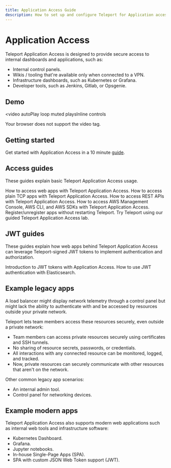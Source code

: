 ```yaml
---
title: Application Access Guide
description: How to set up and configure Teleport for Application access with SSO and RBAC
---
```


# Application Access

Teleport Application Access is designed to provide secure access to
internal dashboards and applications, such as:

- Internal control panels.
- Wikis / tooling that're available only when connected to a VPN.
- Infrastructure dashboards, such as Kubernetes or Grafana.
- Developer tools, such as Jenkins, Gitlab, or Opsgenie.

## Demo

<video
  autoPlay
  loop
  muted
  playsInline
  controls
>
  <source
    src="../../img/application-access/app-access.mp4"
    type="video/mp4"
  />

  <source
    src="../../img/application-access/app-access.webm"
    type="video/webm"
  />

  Your browser does not support the video tag.
</video>

## Getting started

Get started with Application Access in a 10 minute [guide](./getting-started.mdx).

## Access guides

These guides explain basic Teleport Application Access usage.

<TileSet>
  <Tile icon="window" title="Web App Access" href="./guides/connecting-apps.mdx">
    How to access web apps with Teleport Application Access.
  </Tile>
  <Tile icon="window" title="TCP App Access (Preview)" href="./guides/tcp.mdx">
    How to access plain TCP apps with Teleport Application Access.
  </Tile>
  <Tile icon="window" title="API Access" href="./guides/api-access.mdx">
    How to access REST APIs with Teleport Application Access.
  </Tile>
  <Tile icon="cloud" title="AWS Access" href="./guides/aws-console.mdx">
    How to access AWS Management Console, AWS CLI, and AWS SDKs with Teleport Application Access.
  </Tile>
  <Tile icon="wrench" title="Dynamic Registration" href="./guides/dynamic-registration.mdx">
    Register/unregister apps without restarting Teleport.
  </Tile>
    <Tile icon="window" title="Interactive Lab" href="https://play.instruqt.com/teleport/invite/rgvuva4gzkon">
    Try Teleport using our guided Teleport Application Access lab.
  </Tile>
</TileSet>

## JWT guides

These guides explain how web apps behind Teleport Application Access can
leverage Teleport-signed JWT tokens to implement authentication and
authorization.

<TileSet>
  <Tile icon="window" title="Introduction" href="./jwt/introduction.mdx">
    Introduction to JWT tokens with Application Access.
  </Tile>
  <Tile icon="window" title="Elasticsearch" href="./jwt/elasticsearch.mdx">
    How to use JWT authentication with Elasticsearch.
  </Tile>
</TileSet>

## Example legacy apps

A load balancer might display network telemetry through 
a control panel but might lack the ability to authenticate with 
and be accessed by resources outside your private network.

Teleport lets team members access these resources securely, even outside a private network:

- Team members can access private resources securely using certificates and SSH tunnels.
- No sharing of resource secrets, passwords, or credentials.
- All interactions with any connected resource can be monitored, logged, and tracked.
- Now, private resources can securely communicate with other resources that aren't on the network.

Other common legacy app scenarios:

- An internal admin tool.
- Control panel for networking devices.

## Example modern apps

Teleport Application Access also supports modern web applications such as internal web
tools and infrastructure software:

- Kubernetes Dashboard.
- Grafana.
- Jupyter notebooks.
- In-house Single-Page Apps (SPA).
- SPA with custom JSON Web Token support (JWT).
